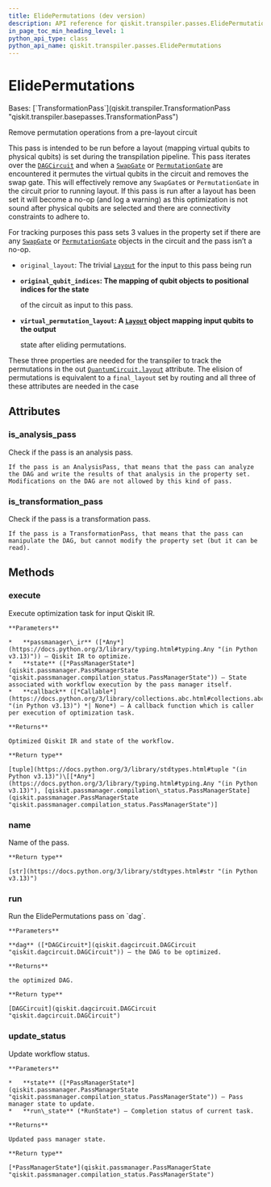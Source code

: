 ```yaml
---
title: ElidePermutations (dev version)
description: API reference for qiskit.transpiler.passes.ElidePermutations in the dev version of qiskit
in_page_toc_min_heading_level: 1
python_api_type: class
python_api_name: qiskit.transpiler.passes.ElidePermutations
---
```


# ElidePermutations

<Class id="qiskit.transpiler.passes.ElidePermutations" isDedicatedPage={true} github="https://github.com/Qiskit/qiskit/tree/main/qiskit/transpiler/passes/optimization/elide_permutations.py#L25-L91" signature="qiskit.transpiler.passes.ElidePermutations(*args, **kwargs)" modifiers="class">
  Bases: [`TransformationPass`](qiskit.transpiler.TransformationPass "qiskit.transpiler.basepasses.TransformationPass")

  Remove permutation operations from a pre-layout circuit

  This pass is intended to be run before a layout (mapping virtual qubits to physical qubits) is set during the transpilation pipeline. This pass iterates over the [`DAGCircuit`](qiskit.dagcircuit.DAGCircuit "qiskit.dagcircuit.DAGCircuit") and when a [`SwapGate`](qiskit.circuit.library.SwapGate "qiskit.circuit.library.SwapGate") or [`PermutationGate`](qiskit.circuit.library.PermutationGate "qiskit.circuit.library.PermutationGate") are encountered it permutes the virtual qubits in the circuit and removes the swap gate. This will effectively remove any `SwapGate`s or `PermutationGate` in the circuit prior to running layout. If this pass is run after a layout has been set it will become a no-op (and log a warning) as this optimization is not sound after physical qubits are selected and there are connectivity constraints to adhere to.

  For tracking purposes this pass sets 3 values in the property set if there are any [`SwapGate`](qiskit.circuit.library.SwapGate "qiskit.circuit.library.SwapGate") or [`PermutationGate`](qiskit.circuit.library.PermutationGate "qiskit.circuit.library.PermutationGate") objects in the circuit and the pass isn’t a no-op.

  *   `original_layout`: The trivial [`Layout`](qiskit.transpiler.Layout "qiskit.transpiler.Layout") for the input to this pass being run

  *   **`original_qubit_indices`: The mapping of qubit objects to positional indices for the state**

      of the circuit as input to this pass.

  *   **`virtual_permutation_layout`: A [`Layout`](qiskit.transpiler.Layout "qiskit.transpiler.Layout") object mapping input qubits to the output**

      state after eliding permutations.

  These three properties are needed for the transpiler to track the permutations in the out [`QuantumCircuit.layout`](qiskit.circuit.QuantumCircuit#layout "qiskit.circuit.QuantumCircuit.layout") attribute. The elision of permutations is equivalent to a `final_layout` set by routing and all three of these attributes are needed in the case

  ## Attributes

  ### is\_analysis\_pass

  <Attribute id="qiskit.transpiler.passes.ElidePermutations.is_analysis_pass">
    Check if the pass is an analysis pass.

    If the pass is an AnalysisPass, that means that the pass can analyze the DAG and write the results of that analysis in the property set. Modifications on the DAG are not allowed by this kind of pass.
  </Attribute>

  ### is\_transformation\_pass

  <Attribute id="qiskit.transpiler.passes.ElidePermutations.is_transformation_pass">
    Check if the pass is a transformation pass.

    If the pass is a TransformationPass, that means that the pass can manipulate the DAG, but cannot modify the property set (but it can be read).
  </Attribute>

  ## Methods

  ### execute

  <Function id="qiskit.transpiler.passes.ElidePermutations.execute" github="https://github.com/Qiskit/qiskit/tree/main/qiskit/transpiler/basepasses.py#L189-L208" signature="execute(passmanager_ir, state, callback=None)">
    Execute optimization task for input Qiskit IR.

    **Parameters**

    *   **passmanager\_ir** ([*Any*](https://docs.python.org/3/library/typing.html#typing.Any "(in Python v3.13)")) – Qiskit IR to optimize.
    *   **state** ([*PassManagerState*](qiskit.passmanager.PassManagerState "qiskit.passmanager.compilation_status.PassManagerState")) – State associated with workflow execution by the pass manager itself.
    *   **callback** ([*Callable*](https://docs.python.org/3/library/collections.abc.html#collections.abc.Callable "(in Python v3.13)") *| None*) – A callback function which is caller per execution of optimization task.

    **Returns**

    Optimized Qiskit IR and state of the workflow.

    **Return type**

    [tuple](https://docs.python.org/3/library/stdtypes.html#tuple "(in Python v3.13)")\[[*Any*](https://docs.python.org/3/library/typing.html#typing.Any "(in Python v3.13)"), [qiskit.passmanager.compilation\_status.PassManagerState](qiskit.passmanager.PassManagerState "qiskit.passmanager.compilation_status.PassManagerState")]
  </Function>

  ### name

  <Function id="qiskit.transpiler.passes.ElidePermutations.name" github="https://github.com/Qiskit/qiskit/tree/main/qiskit/passmanager/base_tasks.py#L68-L70" signature="name()">
    Name of the pass.

    **Return type**

    [str](https://docs.python.org/3/library/stdtypes.html#str "(in Python v3.13)")
  </Function>

  ### run

  <Function id="qiskit.transpiler.passes.ElidePermutations.run" github="https://github.com/Qiskit/qiskit/tree/main/qiskit/transpiler/passes/optimization/elide_permutations.py#L53-L91" signature="run(dag)">
    Run the ElidePermutations pass on `dag`.

    **Parameters**

    **dag** ([*DAGCircuit*](qiskit.dagcircuit.DAGCircuit "qiskit.dagcircuit.DAGCircuit")) – the DAG to be optimized.

    **Returns**

    the optimized DAG.

    **Return type**

    [DAGCircuit](qiskit.dagcircuit.DAGCircuit "qiskit.dagcircuit.DAGCircuit")
  </Function>

  ### update\_status

  <Function id="qiskit.transpiler.passes.ElidePermutations.update_status" github="https://github.com/Qiskit/qiskit/tree/main/qiskit/transpiler/basepasses.py#L210-L218" signature="update_status(state, run_state)">
    Update workflow status.

    **Parameters**

    *   **state** ([*PassManagerState*](qiskit.passmanager.PassManagerState "qiskit.passmanager.compilation_status.PassManagerState")) – Pass manager state to update.
    *   **run\_state** (*RunState*) – Completion status of current task.

    **Returns**

    Updated pass manager state.

    **Return type**

    [*PassManagerState*](qiskit.passmanager.PassManagerState "qiskit.passmanager.compilation_status.PassManagerState")
  </Function>
</Class>

